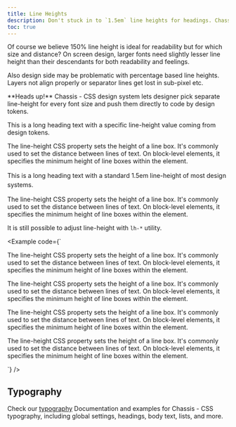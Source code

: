 ```yaml
---
title: Line Heights
description: Don't stuck in to `1.5em` line heights for headings. Chassis - CSS provides individual line heights for every font size classes.
toc: true
---
```


Of course we believe 150% line height is ideal for readability but for which size and distance? On screen design, larger fonts need slightly lesser line height than their descendants for both readability and feelings.

Also design side may be problematic with percentage based line heights. Layers not align properly or separator lines get lost in sub-pixel etc.

<Callout>
**Heads up!** Chassis - CSS design system lets designer pick separate line-height for every font size and push them directly to code by design tokens.
</Callout>

<div class="cxd-example">
<div>
<p class="h2">This is a long heading text with a specific line-height value coming from design tokens.</p>
<p>The line-height CSS property sets the height of a line box. It's commonly used to set the distance between lines of text. On block-level elements, it specifies the minimum height of line boxes within the element.</p>
</div>
</div>
<div class="cxd-example">
<div>
<p class="h2" style="line-height: 1.5em">This is a long heading text with a standard 1.5em line-height of most design systems.</p>
<p>The line-height CSS property sets the height of a line box. It's commonly used to set the distance between lines of text. On block-level elements, it specifies the minimum height of line boxes within the element.</p>
</div>
</div>

It is still possible to adjust line-height with `lh-*` utility.

<Example code={`<p class="lh-1">The line-height CSS property sets the height of a line box. It's commonly used to set the distance between lines of text. On block-level elements, it specifies the minimum height of line boxes within the element.</p>
<p class="lh-small">The line-height CSS property sets the height of a line box. It's commonly used to set the distance between lines of text. On block-level elements, it specifies the minimum height of line boxes within the element.</p>
<p class="lh-base">The line-height CSS property sets the height of a line box. It's commonly used to set the distance between lines of text. On block-level elements, it specifies the minimum height of line boxes within the element.</p>
<p class="lh-large">The line-height CSS property sets the height of a line box. It's commonly used to set the distance between lines of text. On block-level elements, it specifies the minimum height of line boxes within the element.</p>`} />

## Typography

Check our [typography]([[docsref:/content/typography]]) Documentation and examples for Chassis - CSS typography, including global settings, headings, body text, lists, and more.
